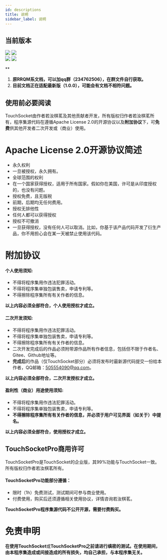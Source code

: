 ```yaml
---
id: descriptions
title: 说明
sidebar_label: 说明
---
```


## 当前版本

![](https://img.shields.io/nuget/v/TouchSocket.svg?label=TouchSocket#crop=0&crop=0&crop=1&crop=1&height=25&id=nWQ9P&originHeight=20&originWidth=126&originalType=binary&ratio=1&rotation=0&showTitle=false&status=done&style=none&title=&width=160)              ![](https://img.shields.io/nuget/v/TouchSocket.AspNetCore.svg?label=TouchSocket.AspNetCore#crop=0&crop=0&crop=1&crop=1&height=25&id=FWXGC&originHeight=20&originWidth=194&originalType=binary&ratio=1&rotation=0&showTitle=false&status=done&style=none&title=&width=245)        
![](https://img.shields.io/nuget/v/TouchSocketPro.svg?label=TouchSocketPro#crop=0&crop=0&crop=1&crop=1&height=25&id=oHu5g&originHeight=20&originWidth=144&originalType=binary&ratio=1&rotation=0&showTitle=false&status=done&style=none&title=&width=179)         ![](https://img.shields.io/nuget/v/TouchSocketPro.AspNetCore.svg?label=TouchSocketPro.AspNetCore#crop=0&crop=0&crop=1&crop=1&height=25&id=K0VEy&originHeight=20&originWidth=212&originalType=binary&ratio=1&rotation=0&showTitle=false&status=done&style=none&title=&width=261)

**

1. **原RRQM系文档，可以加qq群（234762506），在群文件自行获取。**
2. **目前文档正在适配最新版（1.0.0），可能会有文档不相符问题。**


## 使用前必要阅读
TouchSocket由作者若汝棋茗及其他贡献者开发，所有版权归作者若汝棋茗所有，程序集源代码在遵循Apache License 2.0的开源协议以及**附加协议**下，可**免费**供其他开发者二次开发或（商业）使用。
# Apache License 2.0开源协议简述

- 永久权利
- 一旦被授权，永久拥有。
- 全球范围的权利
- 在一个国家获得授权，适用于所有国家。假如你在美国，许可是从印度授权的，也没有问题。
- 授权免费，且无版税
- 前期，后期均无任何费用。
- 授权无排他性
- 任何人都可以获得授权
- 授权不可撤消
- 一旦获得授权，没有任何人可以取消。比如，你基于该产品代码开发了衍生产品，你不用担心会在某一天被禁止使用该代码。
# 附加协议
#### 个人使用须知:

- 不得将程序集用作违法犯罪活动。
- 不得将程序集单独包装售卖，申请专利等。
- 不得擦除程序集所有有关作者的信息。

**以上内容必须全部符合，个人使用授权才成立。**
#### 二次开发须知:

- 不得将程序集用作违法犯罪活动。
- 不得将程序集单独包装售卖，申请专利等。
- 不得擦除程序集所有有关作者的信息。
- 二次开发完成后的作品必须附带源作品所有作者信息，包括但不限于作者名、Gitee、Github地址等。
- **完成后**的作品（仅TouchSocket部分）必须将发布时最新源代码提交一份给本作者，QQ邮箱：505554090@qq.com。

**以上内容必须全部符合，二次开发授权才成立。**
#### 盈利性（商业）用途使用须知:

- 不得将程序集用作违法犯罪活动。
- 不得将程序集单独包装售卖，申请专利等。
- **不得擦除程序集所有有关作者的信息，并必须于用户可见界面（如关于）中提名。**

**以上内容必须全部符合，使用授权才成立。**

## TouchSocketPro商用许可
TouchSocketPro是TouchSocket的企业版，其99%功能与TouchSocket一致。所有版权归作者若汝棋茗所有。

#### TouchSocketPro功能部分遵循：

- 限时（1h）免费测试，测试期间可参与商业使用。
- 付费使用，购买后还须遵循相关使用协议，详情咨询若汝棋茗。

**TouchSocketPro程序集源代码不公开开源，需要付费购买。**

# 免责申明
**在使用TouchSocket**或**TouchSocketPro之前请进行缜密的测试。在使用期间，由本程序集造成或间接造成的所有损失，均自己承担，与本程序集无关。**
